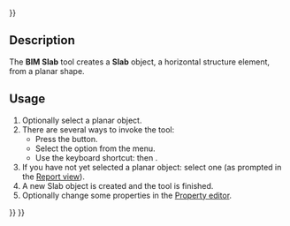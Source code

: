 <languages/>
{{UnfinishedDocu{{#translation:}}}}

{{Docnav
|[[BIM_Beam|Beam]]
|[[BIM_Door|Door]]
|[[BIM_Workbench|BIM]]
|IconL=BIM_Beam.svg
|IconR=BIM_Door.svg
|IconC=Workbench_BIM.svg
}}

{{GuiCommand
|Name=BIM Slab
|MenuLocation=3D/BIM → Slab
|Workbenches=[[BIM_Workbench|BIM]]
|Shortcut={{KEY|S}} {{KEY|B}}
|SeeAlso=[[Arch_Wall|Arch Wall]], [[Arch_Window|Arch Window]]
}}

== Description ==

The '''BIM Slab''' tool creates a '''Slab''' object, a horizontal structure element, from a planar shape.

==Usage==

# Optionally select a planar object.
# There are several ways to invoke the tool:
#* Press the {{Button|[[Image:BIM_Slab.svg|16px]] [[BIM_Slab|Slab]]}} button.
#* Select the {{MenuCommand|3D/BIM → [[Image:BIM_Slab.svg|16px]] Slab}} option from the menu.
#* Use the keyboard shortcut: {{KEY|S}} then {{KEY|B}}.
# If you have not yet selected a planar object: select one (as prompted in the [[Report_view|Report view]]).
# A new Slab object is created and the tool is finished.
# Optionally change some properties in the [[Property_editor|Property editor]].


{{Docnav
|[[BIM_Beam|Beam]]
|[[BIM_Door|Door]]
|[[BIM_Workbench|BIM]]
|IconL=BIM_Beam.svg
|IconR=BIM_Door.svg
|IconC=Workbench_BIM.svg
}}

{{BIM_Tools_navi{{#translation:}}}}
{{Userdocnavi{{#translation:}}}}